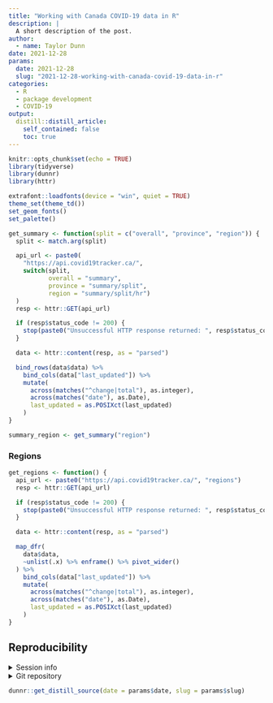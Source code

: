 ```yaml
---
title: "Working with Canada COVID-19 data in R"
description: |
  A short description of the post.
author:
  - name: Taylor Dunn
date: 2021-12-28
params:
  date: 2021-12-28
  slug: "2021-12-28-working-with-canada-covid-19-data-in-r"
categories:
  - R
  - package development
  - COVID-19
output:
  distill::distill_article:
    self_contained: false
    toc: true
---
```



```r
knitr::opts_chunk$set(echo = TRUE)
library(tidyverse)
library(dunnr)
library(httr)

extrafont::loadfonts(device = "win", quiet = TRUE)
theme_set(theme_td())
set_geom_fonts()
set_palette()
```

```r
get_summary <- function(split = c("overall", "province", "region")) {
  split <- match.arg(split)

  api_url <- paste0(
    "https://api.covid19tracker.ca/",
    switch(split,
           overall = "summary",
           province = "summary/split",
           region = "summary/split/hr")
  )
  resp <- httr::GET(api_url)

  if (resp$status_code != 200) {
    stop(paste0("Unsuccessful HTTP response returned: ", resp$status_code))
  }

  data <- httr::content(resp, as = "parsed")

  bind_rows(data$data) %>%
    bind_cols(data["last_updated"]) %>%
    mutate(
      across(matches("^change|total"), as.integer),
      across(matches("date"), as.Date),
      last_updated = as.POSIXct(last_updated)
    )
}

summary_region <- get_summary("region")
```

### Regions

```r
get_regions <- function() {
  api_url <- paste0("https://api.covid19tracker.ca/", "regions")
  resp <- httr::GET(api_url)

  if (resp$status_code != 200) {
    stop(paste0("Unsuccessful HTTP response returned: ", resp$status_code))
  }

  data <- httr::content(resp, as = "parsed")

  map_dfr(
    data$data,
    ~unlist(.x) %>% enframe() %>% pivot_wider()
  ) %>%
    bind_cols(data["last_updated"]) %>%
    mutate(
      across(matches("^change|total"), as.integer),
      across(matches("date"), as.Date),
      last_updated = as.POSIXct(last_updated)
    )
}


```


## Reproducibility {.appendix}

<details><summary>Session info</summary>

```r
devtools::session_info()$platform
devtools::session_info()$packages %>%
  rmarkdown::paged_table()
```

</details>

<details><summary>Git repository</summary>

```r
git2r::repository()
```

</details>

```r
dunnr::get_distill_source(date = params$date, slug = params$slug)
```

